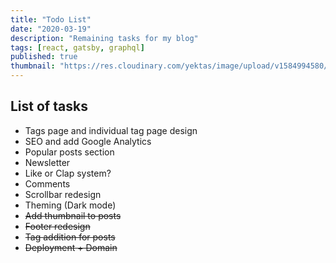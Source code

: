 ```yaml
---
title: "Todo List"
date: "2020-03-19"
description: "Remaining tasks for my blog"
tags: [react, gatsby, graphql]
published: true
thumbnail: "https://res.cloudinary.com/yektas/image/upload/v1584994580/Blog/posts/Todo-List/thumbnail.jpg"
---
```


## List of tasks

- Tags page and individual tag page design
- SEO and add Google Analytics
- Popular posts section
- Newsletter
- Like or Clap system?
- Comments
- Scrollbar redesign
- Theming (Dark mode)
- ~~Add thumbnail to posts~~
- ~~Footer redesign~~
- ~~Tag addition for posts~~
- ~~Deployment + Domain~~
